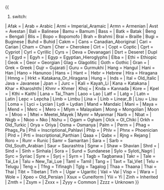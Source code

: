 <!-- Exact copy of ISO list. As of 2011-08-09. 160 codes, 97 Alias names --><includeonly>{{
#switch:{{ucfirst:{{lc:{{{1|}}}}}}}
| Afak =
| Arab = Arabic
| Armi = Imperial_Aramaic
| Armn = Armenian
| Avst = Avestan
| Bali = Balinese
| Bamu = Bamum
| Bass =
| Batk = Batak
| Beng = Bengali
| Blis =
| Bopo = Bopomofo
| Brah = Brahmi
| Brai = Braille
| Bugi = Buginese
| Buhd = Buhid
| Cakm =
| Cans = Canadian_Aboriginal
| Cari = Carian
| Cham = Cham
| Cher = Cherokee
| Cirt =
| Copt = Coptic
| Cprt = Cypriot
| Cyrl = Cyrillic
| Cyrs =
| Deva = Devanagari
| Dsrt = Deseret
| Dupl =
| Egyd =
| Egyh =
| Egyp = Egyptian_Hieroglyphs
| Elba =
| Ethi = Ethiopic
| Geok =
| Geor = Georgian
| Glag = Glagolitic
| Goth = Gothic
| Gran =
| Grek = Greek
| Gujr = Gujarati
| Guru = Gurmukhi
| Hang = Hangul
| Hani = Han
| Hano = Hanunoo
| Hans =
| Hant =
| Hebr = Hebrew
| Hira = Hiragana
| Hmng =
| Hrkt = Katakana_Or_Hiragana
| Hung =
| Inds =
| Ital = Old_Italic
| Java = Javanese
| Jpan =
| Jurc =
| Kali = Kayah_Li
| Kana = Katakana
| Khar = Kharoshthi
| Khmr = Khmer
| Khoj =
| Knda = Kannada
| Kore =
| Kpel =
| Kthi = Kaithi
| Lana = Tai_Tham
| Laoo = Lao
| Latf =
| Latg =
| Latn = Latin
| Lepc = Lepcha
| Limb = Limbu
| Lina =
| Linb = Linear_B
| Lisu = Lisu
| Loma =
| Lyci = Lycian
| Lydi = Lydian
| Mand = Mandaic
| Mani =
| Maya =
| Mend =
| Merc =
| Mero =
| Mlym = Malayalam
| Mong = Mongolian
| Moon =
| Mroo =
| Mtei = Meetei_Mayek
| Mymr = Myanmar
| Narb =
| Nbat =
| Nkgb =
| Nkoo = Nko
| Nshu =
| Ogam = Ogham
| Olck = Ol_Chiki
| Orkh = Old_Turkic
| Orya = Oriya
| Osma = Osmanya
| Palm =
| Perm =
| Phag = Phags_Pa
| Phli = Inscriptional_Pahlavi
| Phlp =
| Phlv =
| Phnx = Phoenician
| Plrd =
| Prti = Inscriptional_Parthian
| Qaaa =
| Qabx =
| Rjng = Rejang
| Roro =
| Runr = Runic
| Samr = Samaritan
| Sara =
| Sarb = Old_South_Arabian
| Saur = Saurashtra
| Sgnw =
| Shaw = Shavian
| Shrd =
| Sind =
| Sinh = Sinhala
| Sora =
| Sund = Sundanese
| Sylo = Syloti_Nagri
| Syrc = Syriac
| Syre =
| Syrj =
| Syrn =
| Tagb = Tagbanwa
| Takr =
| Tale = Tai_Le
| Talu = New_Tai_Lue
| Taml = Tamil
| Tang =
| Tavt = Tai_Viet
| Telu = Telugu
| Teng =
| Tfng = Tifinagh
| Tglg = Tagalog
| Thaa = Thaana
| Thai = Thai
| Tibt = Tibetan
| Tirh =
| Ugar = Ugaritic
| Vaii = Vai
| Visp =
| Wara =
| Wole =
| Xpeo = Old_Persian
| Xsux = Cuneiform
| Yiii = Yi
| Zinh = Inherited
| Zmth =
| Zsym =
| Zxxx =
| Zyyy = Common
| Zzzz = Unknown
}}</includeonly><noinclude>
{{documentation}}
</noinclude>